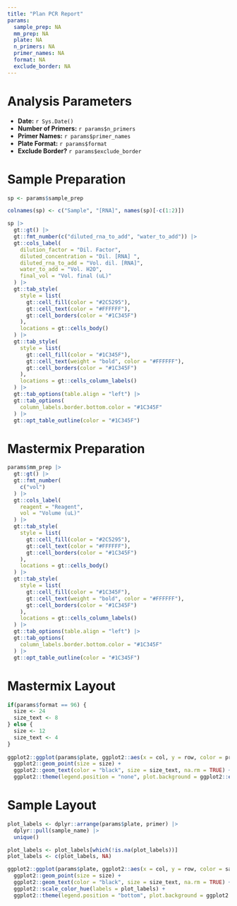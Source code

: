 ```yaml
---
title: "Plan PCR Report"
params:
  sample_prep: NA
  mm_prep: NA
  plate: NA
  n_primers: NA
  primer_names: NA
  format: NA
  exclude_border: NA
---
```



# Analysis Parameters

- **Date:**              `r Sys.Date()`
- **Number of Primers:** `r params$n_primers`
- **Primer Names:**      `r params$primer_names`
- **Plate Format:**      `r params$format`
- **Exclude Border?**    `r params$exclude_border`

# Sample Preparation
```r
sp <- params$sample_prep

colnames(sp) <- c("Sample", "[RNA]", names(sp)[-c(1:2)])

sp |> 
  gt::gt() |> 
  gt::fmt_number(c("diluted_rna_to_add", "water_to_add")) |> 
  gt::cols_label(
    dilution_factor = "Dil. Factor",
    diluted_concentration = "Dil. [RNA] ",
    diluted_rna_to_add = "Vol. dil. [RNA]",
    water_to_add = "Vol. H2O",
    final_vol = "Vol. final (uL)"
  ) |> 
  gt::tab_style(
    style = list(
      gt::cell_fill(color = "#2C5295"),
      gt::cell_text(color = "#FFFFFF"),
      gt::cell_borders(color = "#1C345F")
    ),
    locations = gt::cells_body()
  ) |>  
  gt::tab_style(
    style = list(
      gt::cell_fill(color = "#1C345F"),
      gt::cell_text(weight = "bold", color = "#FFFFFF"),
      gt::cell_borders(color = "#1C345F")
    ),
    locations = gt::cells_column_labels()
  ) |> 
  gt::tab_options(table.align = "left") |> 
  gt::tab_options(
    column_labels.border.bottom.color = "#1C345F"
  ) |> 
  gt::opt_table_outline(color = "#1C345F")

```

# Mastermix Preparation
```r
params$mm_prep |> 
  gt::gt() |>  
  gt::fmt_number(
    c("vol")
  ) |> 
  gt::cols_label(
    reagent = "Reagent",
    vol = "Volume (uL)"
  ) |> 
  gt::tab_style(
    style = list(
      gt::cell_fill(color = "#2C5295"),
      gt::cell_text(color = "#FFFFFF"),
      gt::cell_borders(color = "#1C345F")
    ),
    locations = gt::cells_body()
  ) |>  
  gt::tab_style(
    style = list(
      gt::cell_fill(color = "#1C345F"),
      gt::cell_text(weight = "bold", color = "#FFFFFF"),
      gt::cell_borders(color = "#1C345F")
    ),
    locations = gt::cells_column_labels()
  ) |> 
  gt::tab_options(table.align = "left") |> 
  gt::tab_options(
    column_labels.border.bottom.color = "#1C345F"
  ) |> 
  gt::opt_table_outline(color = "#1C345F")

```

# Mastermix Layout
```r

if(params$format == 96) {
  size <- 24
  size_text <- 8
} else {
  size <- 12
  size_text <- 4
}
 
ggplot2::ggplot(params$plate, ggplot2::aes(x = col, y = row, color = primer, label = primer_name)) + 
  ggplot2::geom_point(size = size) + 
  ggplot2::geom_text(color = "black", size = size_text, na.rm = TRUE) + 
  ggplot2::theme(legend.position = "none", plot.background = ggplot2::element_blank())
```


# Sample Layout
```r
plot_labels <- dplyr::arrange(params$plate, primer) |> 
  dplyr::pull(sample_name) |> 
  unique()

plot_labels <- plot_labels[which(!is.na(plot_labels))]
plot_labels <- c(plot_labels, NA)

ggplot2::ggplot(params$plate, ggplot2::aes(x = col, y = row, color = sample, label = plotting_name)) + 
  ggplot2::geom_point(size = size) + 
  ggplot2::geom_text(color = "black", size = size_text, na.rm = TRUE) +
  ggplot2::scale_color_hue(labels = plot_labels) + 
  ggplot2::theme(legend.position = "bottom", plot.background = ggplot2::element_blank())
```
